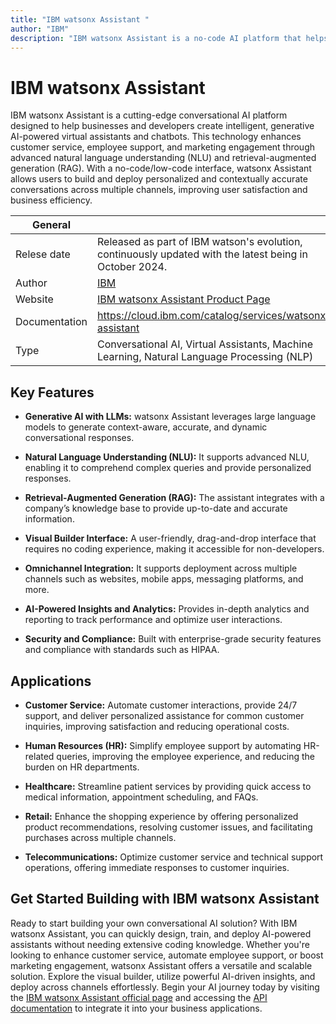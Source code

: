 ```yaml
---
title: "IBM watsonx Assistant "
author: "IBM"
description: "IBM watsonx Assistant is a no-code AI platform that helps businesses create intelligent, generative AI-powered assistants for seamless, multi-channel interactions."
---
```


# IBM watsonx Assistant

IBM watsonx Assistant is a cutting-edge conversational AI platform designed to help businesses and developers create intelligent, generative AI-powered virtual assistants and chatbots. This technology enhances customer service, employee support, and marketing engagement through advanced natural language understanding (NLU) and retrieval-augmented generation (RAG). With a no-code/low-code interface, watsonx Assistant allows users to build and deploy personalized and contextually accurate conversations across multiple channels, improving user satisfaction and business efficiency.

| General     |                                                                  |
| ----------- | ---------------------------------------------------------------- |
| Relese date | Released as part of IBM watson's evolution, continuously updated with the latest being in October 2024.                                                        |
| Author      | [IBM](https://www.ibm.com/uk-en)                                 |
| Website     | [IBM watsonx Assistant Product Page](https://www.ibm.com/products/watsonx-assistant)            |
| Documentation  | https://cloud.ibm.com/catalog/services/watsonx-assistant                            |
| Type        | Conversational AI, Virtual Assistants, Machine Learning, Natural Language Processing (NLP)                                                     |


## Key Features
- **Generative AI with LLMs:** watsonx Assistant leverages large language models to generate context-aware, accurate, and dynamic conversational responses.

- **Natural Language Understanding (NLU):** It supports advanced NLU, enabling it to comprehend complex queries and provide personalized responses.

- **Retrieval-Augmented Generation (RAG):** The assistant integrates with a company’s knowledge base to provide up-to-date and accurate information.

- **Visual Builder Interface:** A user-friendly, drag-and-drop interface that requires no coding experience, making it accessible for non-developers.

- **Omnichannel Integration:** It supports deployment across multiple channels such as websites, mobile apps, messaging platforms, and more.

- **AI-Powered Insights and Analytics:** Provides in-depth analytics and reporting to track performance and optimize user interactions.

- **Security and Compliance:** Built with enterprise-grade security features and compliance with standards such as HIPAA​.


## Applications
- **Customer Service:** Automate customer interactions, provide 24/7 support, and deliver personalized assistance for common customer inquiries, improving satisfaction and reducing operational costs.

- **Human Resources (HR):** Simplify employee support by automating HR-related queries, improving the employee experience, and reducing the burden on HR departments.

- **Healthcare:** Streamline patient services by providing quick access to medical information, appointment scheduling, and FAQs.

- **Retail:** Enhance the shopping experience by offering personalized product recommendations, resolving customer issues, and facilitating purchases across multiple channels.

- **Telecommunications:** Optimize customer service and technical support operations, offering immediate responses to customer inquiries.


## Get Started Building with IBM watsonx Assistant
Ready to start building your own conversational AI solution? With IBM watsonx Assistant, you can quickly design, train, and deploy AI-powered assistants without needing extensive coding knowledge. Whether you're looking to enhance customer service, automate employee support, or boost marketing engagement, watsonx Assistant offers a versatile and scalable solution. Explore the visual builder, utilize powerful AI-driven insights, and deploy across channels effortlessly. Begin your AI journey today by visiting the [IBM watsonx Assistant official page](https://www.ibm.com/products/watsonx-assistant) and accessing the [API documentation](https://cloud.ibm.com/catalog/services/watsonx-assistant) to integrate it into your business applications.



